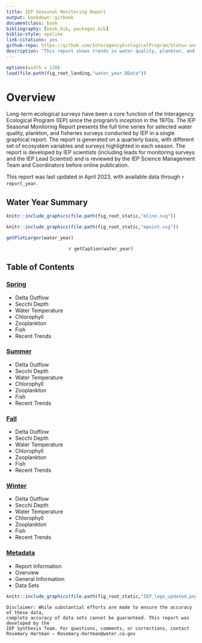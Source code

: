 ```yaml
--- 
title: IEP Seasonal Monitoring Report
output: bookdown::gitbook
documentclass: book
bibliography: [book.bib, packages.bib]
biblio-style: apalike
link-citations: yes
github-repo: https://github.com/InteragencyEcologicalProgram/Status-and-Trends
description: "This report shows trends in water quality, plankton, and fish across multiple IEP surveys."
---
```


```r
options(width = 120)
load(file.path(fig_root_landing,"water_year.RData"))
```

# Overview {#index}

Long-term ecological surveys have been a core function of the Interagency Ecological Program (IEP) since the program’s inception in the 1970s. The IEP Seasonal Monitoring Report presents the full time series for selected water quality, plankton, and fisheries surveys conducted by IEP in a single graphical report.  The report is generated on a quarterly basis, with different set of ecosystem variables and surveys highlighted in each season. The report is developed by IEP scientists (including leads for monitoring surveys and the IEP Lead Scientist) and is reviewed by the IEP Science Management Team and Coordinators before online publication.

This report was last updated in April 2023, with available data through `r report_year`.

## Water Year Summary

:::: {.row}
::: {.col-1of2}
```r
knitr::include_graphics(file.path(fig_root_static,"mline.svg"))
```
:::
::: {.col-1of2}
```r
knitr::include_graphics(file.path(fig_root_static,"mpoint.svg"))
```
:::
::::

```r
getPlotLarger(water_year)
```
<center>`r getCaption(water_year)`</center>

## Table of Contents

<h3>[Spring](Spring.html)</h3>

  * Delta Outflow
  * Secchi Depth
  * Water Temperature
  * Chlorophyll
  * Zooplankton
  * Fish
  * Recent Trends

<h3>[Summer](Summer.html)</h3>

  * Delta Outflow
  * Secchi Depth
  * Water Temperature
  * Chlorophyll
  * Zooplankton
  * Fish
  * Recent Trends

<h3>[Fall](Fall.html)</h3>

  * Delta Outflow
  * Secchi Depth
  * Water Temperature
  * Chlorophyll
  * Zooplankton
  * Fish
  * Recent Trends

<h3>[Winter](Winter.html)</h3>

  * Delta Outflow
  * Secchi Depth
  * Water Temperature
  * Chlorophyll
  * Zooplankton
  * Fish
  * Recent Trends

<h3>[Metadata](metadata.html)</h3>

  * Report Information
  * Overview
  * General Information
  * Data Sets

```r
knitr::include_graphics(file.path(fig_root_static,"IEP_logo_updated.png"))
```

```block
Disclaimer: While substantial efforts are made to ensure the accuracy of these data, 
complete accuracy of data sets cannot be guaranteed. This report was developed by the 
IEP Synthesis Team. For questions, comments, or corrections, contact 
Rosemary Hartman – Rosemary.Hartman@water.ca.gov
```


